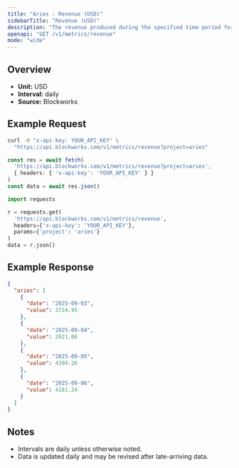 ```yaml
---
title: "Aries : Revenue (USD)"
sidebarTitle: "Revenue (USD)"
description: "The revenue produced during the specified time period for given project."
openapi: "GET /v1/metrics/revenue"
mode: "wide"
---
```


## Overview

- **Unit:** USD
- **Interval:** daily
- **Source:** Blockworks

## Example Request

<CodeGroup>

```bash cURL
curl -H "x-api-key: YOUR_API_KEY" \
  "https://api.blockworks.com/v1/metrics/revenue?project=aries"
```

```typescript TypeScript
const res = await fetch(
  'https://api.blockworks.com/v1/metrics/revenue?project=aries',
  { headers: { 'x-api-key': 'YOUR_API_KEY' } }
)
const data = await res.json()
```

```python Python
import requests

r = requests.get(
  'https://api.blockworks.com/v1/metrics/revenue',
  headers={'x-api-key': 'YOUR_API_KEY'},
  params={'project': 'aries'}
)
data = r.json()
```

</CodeGroup>

## Example Response

```json
{
  "aries": [
    {
      "date": "2025-09-03",
      "value": 3724.95
    },
    {
      "date": "2025-09-04",
      "value": 3921.06
    },
    {
      "date": "2025-09-05",
      "value": 4394.26
    },
    {
      "date": "2025-09-06",
      "value": 4181.24
    }
  ]
}
```

## Notes
- Intervals are daily unless otherwise noted.
- Data is updated daily and may be revised after late-arriving data.
